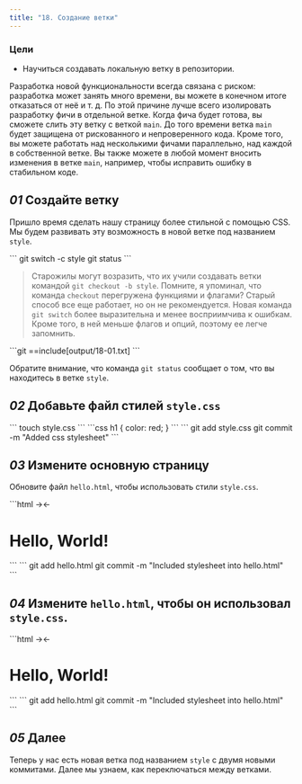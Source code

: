 ```yaml
---
title: "18. Создание ветки"
---
```


### Цели

- Научиться создавать локальную ветку в репозитории.

Разработка новой функциональности всегда связана с риском: разработка может занять много времени, вы можете в конечном итоге отказаться от неё и т. д. По этой причине лучше всего изолировать разработку фичи в отдельной ветке. Когда фича будет готова, вы сможете слить эту ветку с веткой `main`. До того времени ветка `main` будет защищена от рискованного и непроверенного кода. Кроме того, вы можете работать над несколькими фичами параллельно, над каждой в собственной ветке. Вы также можете в любой момент вносить изменения в ветке `main`, например, чтобы исправить ошибку в стабильном коде.

## _01_ Создайте ветку

Пришло время сделать нашу страницу более стильной с помощью CSS. Мы будем развивать эту возможность в новой ветке под названием `style`.

<Run>
```
git switch -c style
git status
```
</Run>

> Старожилы могут возразить, что их учили создавать ветки командой `git checkout -b style`. Помните, я упоминал, что команда `checkout` перегружена функциями и флагами? Старый способ все еще работает, но он не рекомендуется. Новая команда `git switch` более выразительна и менее восприимчива к ошибкам. Кроме того, в ней меньше флагов и опций, поэтому ее легче запомнить.

<Output>
```git
==include[output/18-01.txt]
```
</Output>

Обратите внимание, что команда `git status` сообщает о том, что вы находитесь в ветке `style`.

## _02_ Добавьте файл стилей `style.css`

<Run>
```
touch style.css
```
</Run>

<File file="style.css">
```css
h1 {
  color: red;
}
```
</File>

<Run>
```
git add style.css
git commit -m "Added css stylesheet"
```
</Run>

## _03_ Измените основную страницу

Обновите файл `hello.html`, чтобы использовать стили `style.css`.

<File file="hello.html">
```html
<!-- Author: Alexander Shvets (alex@githowto.com) -->
<html>
  <head>
    →<link type="text/css" rel="stylesheet" media="all" href="style.css" />←
  </head>
  <body>
    <h1>Hello, World!</h1>
  </body>
</html>
```
</File>

<Run>
```
git add hello.html
git commit -m "Included stylesheet into hello.html"
```
</Run>

## _04_ Измените `hello.html`, чтобы он использовал `style.css`.

<File file="hello.html">
```html
<!-- Author: Alexander Shvets (alex@githowto.com) -->
<html>
  <head>
    →<link type="text/css" rel="stylesheet" media="all" href="style.css" />←
  </head>
  <body>
    <h1>Hello, World!</h1>
  </body>
</html>
```
</File>

<Run>
```
git add hello.html
git commit -m "Included stylesheet into hello.html"
```
</Run>

## _05_ Далее

Теперь у нас есть новая ветка под названием `style` с двумя новыми коммитами. Далее мы узнаем, как переключаться между ветками.
